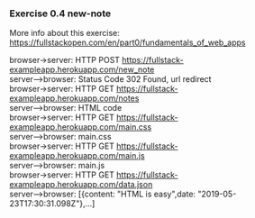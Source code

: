 ### Exercise 0.4 new-note 
More info about this exercise: https://fullstackopen.com/en/part0/fundamentals_of_web_apps  

browser->server: HTTP POST https://fullstack-exampleapp.herokuapp.com/new_note  
server-->browser: Status Code 302 Found, url redirect  
browser->server: HTTP GET https://fullstack-exampleapp.herokuapp.com/notes  
server-->browser: HTML code  
browser->server: HTTP GET https://fullstack-exampleapp.herokuapp.com/main.css  
server-->browser: main.css  
browser->server: HTTP GET https://fullstack-exampleapp.herokuapp.com/main.js  
server-->browser: main.js  
browser->server: HTTP GET https://fullstack-exampleapp.herokuapp.com/data.json  
server-->browser: [{content: "HTML is easy",date: "2019-05-23T17:30:31.098Z"},...]  

